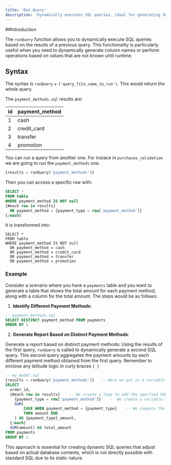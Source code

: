 ```yaml
---
title: 'Run Query'
description: 'Dynamically executes SQL queries, ideal for generating SQL code with runtime-known values.'
---
```


##Introduction

The `runQuery` function allows you to dynamically execute SQL queries based on the results of a previous query. This functionality is particularly useful when you need to dynamically generate column names or perform operations based on values that are not known until runtime.

## Syntax

The syntax is `runQuery` + `('query_file_name_to_run')`. This would return the whole query.

The `payment_methods.sql` results are:

|id    | payment_method |
| ---- | -------------- |
|1     | cash           |
|2     | credit_card    |
|3     | transfer       |
|4     | promotion      |



You can run a query from another one. For instace in `purchases_validation` we are going to run the `payment_methods` one.

``` sql purchases_validation
{results = runQuery('payment_methods')}
```
Then you can access a specific row with:
``` sql payment_validation
SELECT *
FROM table
WHERE payment_method IS NOT null
{#each row in results}
  OR payment_method = {payment_type = row['payment_method']}
{/each}

```
It is transformed into:
```
SELECT *
FROM table
WHERE payment_method IS NOT null
  OR payment_method = cash
  OR payment_method = credit_card
  OR payment_method = transfer
  OR payment_method = promotion
```


### Example

Consider a scenario where you have a `payments` table and you want to generate a table that shows the total amount for each payment method, along with a column for the total amount. The steps would be as follows:

1. **Identify Different Payment Methods**:

```sql
-- payment_methods.sql
SELECT DISTINCT payment_method FROM payments
ORDER BY 1
```

2. **Generate Report Based on Distinct Payment Methods**:

Generate a report based on distinct payment methods:
Using the results of the first query, `runQuery` is called to dynamically generate a second SQL query. This second query aggregates the payment amounts by each different payment method obtained from the first query.
<Note>Remember to enclose any latitude logic in curly braces `{ }`</Note>

```sql
-- my_model.sql
{results = runQuery('payment_methods')}   -- Here we put in a variable the results from the payment_methods query
SELECT
  order_id,
  {#each row in results}    -- We create a loop to add the specfied SQL code for each row after run payment_methods
    {payment_type = row['payment_method']}    -- We create a variable that contain the value from payment_method column
    SUM(
        CASE WHEN payment_method = {payment_type}    -- We compare the current value of the loop with the
        THEN amount END
    ) AS {payment_type}_amount,
  {/each}
  SUM(amount) AS total_amount
FROM payments
GROUP BY 1
```

This approach is essential for creating dynamic SQL queries that adjust based on actual database contents, which is not directly possible with standard SQL due to its static nature.